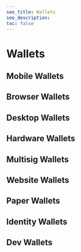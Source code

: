 ```yaml
---
seo_title: Wallets
seo_description:
toc: false
---
```



# Wallets

## Mobile Wallets

<WalletsTable wallets={wallets} filterBy="mobile" />

## Browser Wallets

<WalletsTable wallets={wallets} filterBy="browser" />

## Desktop Wallets

<WalletsTable wallets={wallets} filterBy="desktop" />

## Hardware Wallets

<WalletsTable wallets={wallets} filterBy="hardware" />

## Multisig Wallets

<WalletsTable wallets={wallets} filterBy="multisig" />

## Website Wallets

<WalletsTable wallets={wallets} filterBy="website" />

## Paper Wallets

<WalletsTable wallets={wallets} filterBy="paper" />

## Identity Wallets

<WalletsTable wallets={wallets} filterBy="identity" />

## Dev Wallets

<WalletsTable wallets={wallets} filterBy="dev" />
